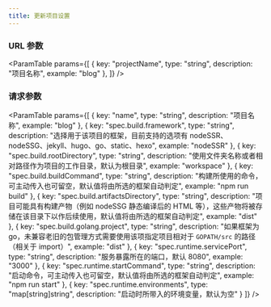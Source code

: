 ```yaml
---
title: 更新项目设置
---
```



<Metadata 
    title="更新项目设置"
    verb="PUT"
    path="/v1/projects/:projectName"
/>

### URL 参数

<ParamTable
    params={[
        {
            key: "projectName",
            type: "string",
            description: "项目名称",
            example: "blog"
        },
    ]}
/>


### 请求参数

<ParamTable
    params={[
        {
            key: "name",
            type: "string",
            description: "项目名称",
            example: "blog"
        },
        {
            key: "spec.build.framework",
            type: "string",
            description: "选择用于该项目的框架，目前支持的选项有 nodeSSR、nodeSSG、jekyll、hugo、go、static、hexo",
            example: "nodeSSR"
        },
        {
            key: "spec.build.rootDirectory",
            type: "string",
            description: "使用文件夹名称或者相对路径作为项目的工作目录，默认为根目录",
            example: "workspace"
        },
        {
            key: "spec.build.buildCommand",
            type: "string",
            description: "构建所使用的命令，可主动传入也可留空，默认值将由所选的框架自动判定",
            example: "npm run build"
        },
        {
            key: "spec.build.artifactsDirectory",
            type: "string",
            description: "项目可能具有构建产物（例如 nodeSSG 静态编译后的 HTML 等），这些产物将被存储在该目录下以作后续使用，默认值将由所选的框架自动判定",
            example: "dist"
        },
        {
            key: "spec.build.golang.project",
            type: "string",
            description: "如果框架为 go，未兼容老旧的包管理方式需要使用该项指定项目相对于 `GOPATH/src` 的路径（相关于 import）",
            example: "dist"
        },
        {
            key: "spec.runtime.servicePort",
            type: "string",
            description: "服务暴露所在的端口，默认 8080",
            example: "3000"
        },
        {
            key: "spec.runtime.startCommand",
            type: "string",
            description: "启动命令，可主动传入也可留空，默认值将由所选的框架自动判定",
            example: "npm run start"
        },
        {
            key: "spec.runtime.environments",
            type: "map[string]string",
            description: "启动时所带入的环境变量，默认为空"
        }
    ]}
/>